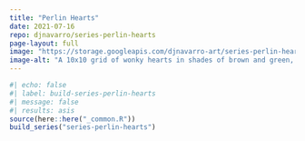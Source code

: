 ```yaml
---
title: "Perlin Hearts"
date: 2021-07-16
repo: djnavarro/series-perlin-hearts
page-layout: full
image: "https://storage.googleapis.com/djnavarro-art/series-perlin-hearts/800/perlin-heart_01_008.png"
image-alt: "A 10x10 grid of wonky hearts in shades of brown and green, against a black background"
---
```

   
::: {.grid}
  
```r
#| echo: false
#| label: build-series-perlin-hearts
#| message: false
#| results: asis
source(here::here("_common.R"))
build_series("series-perlin-hearts")
```
   
:::
   
